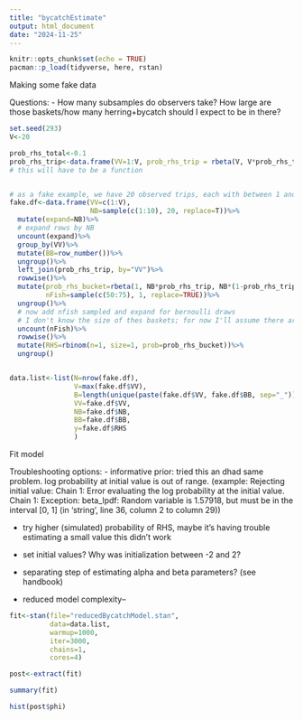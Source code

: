 ```yaml
---
title: "bycatchEstimate"
output: html_document
date: "2024-11-25"
---
```


```r
knitr::opts_chunk$set(echo = TRUE)
pacman::p_load(tidyverse, here, rstan)
```

Making some fake data 

Questions:
- How many subsamples do observers take? How large are those baskets/how many herring+bycatch should I expect to be in there? 

```r
set.seed(293)
V<-20

prob_rhs_total<-0.1
prob_rhs_trip<-data.frame(VV=1:V, prob_rhs_trip = rbeta(V, V*prob_rhs_total, V*(1-prob_rhs_total)))
# this will have to be a function


# as a fake example, we have 20 observed trips, each with between 1 and 10 bucket samples
fake.df<-data.frame(VV=c(1:V),
                    NB=sample(c(1:10), 20, replace=T))%>%
  mutate(expand=NB)%>%
  # expand rows by NB
  uncount(expand)%>%
  group_by(VV)%>%
  mutate(BB=row_number())%>%
  ungroup()%>%
  left_join(prob_rhs_trip, by="VV")%>%
  rowwise()%>%
  mutate(prob_rhs_bucket=rbeta(1, NB*prob_rhs_trip, NB*(1-prob_rhs_trip)),
         nFish=sample(c(50:75), 1, replace=TRUE))%>%
  ungroup()%>%
  # now add nfish sampled and expand for bernoulli draws
  # I don't know the size of thes baskets; for now I'll assume there are 50-75 fish in each one
  uncount(nFish)%>%
  rowwise()%>%
  mutate(RHS=rbinom(n=1, size=1, prob=prob_rhs_bucket))%>%
  ungroup()


data.list<-list(N=nrow(fake.df),
                V=max(fake.df$VV),
                B=length(unique(paste(fake.df$VV, fake.df$BB, sep="_"))),
                VV=fake.df$VV,
                NB=fake.df$NB,
                BB=fake.df$BB,
                y=fake.df$RHS
                )
```

Fit model

Troubleshooting options: 
- informative prior: tried this an dhad same problem. log probability at initial value is out of range. (example: Rejecting initial value:
Chain 1:   Error evaluating the log probability at the initial value.
Chain 1: Exception: beta_lpdf: Random variable is 1.57918, but must be in the interval [0, 1] (in 'string', line 36, column 2 to column 29))

- try higher (simulated) probability of RHS, maybe it's having trouble estimating a small value
this didn't work

- set initial values?
Why was initialization between -2 and 2? 

- separating step of estimating alpha and beta parameters? (see handbook)

- reduced model complexity--

```r
fit<-stan(file="reducedBycatchModel.stan",
          data=data.list,
          warmup=1000,
          iter=3000,
          chains=1,
          cores=4)

post<-extract(fit)

summary(fit)

hist(post$phi)
```


